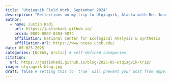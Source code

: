 ```yaml
---
title: "Utqiagvik Field Work, September 2024"
description: "Reflections on my trip to Utqiagvik, Alaska with Ben Jones' group"
author:
  - name: Justin Kadi
    url: https://justinkadi.github.io/
    orcid: 0009-0007-8384-5074
    affiliation: National Center for Ecological Analysis & Synthesis
    affiliation-url: https://www.nceas.ucsb.edu/
date: 05-025-2025
categories: [NCEAS, Arctic] # self-defined categories
citation: 
  url: https://justinkadi.github.io/blog/2025-05-utqiagvik-trip/ 
image: utqiagvik-blog.jpg
draft: false # setting this to `true` will prevent your post from appearing on your listing page until you're ready!
---
```

